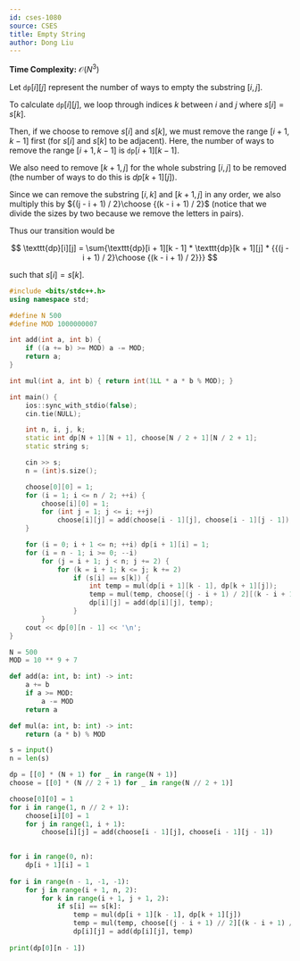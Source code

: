 ```yaml
---
id: cses-1080
source: CSES
title: Empty String
author: Dong Liu
---
```


**Time Complexity:** $\mathcal{O}(N^3)$

Let $\texttt{dp}[i][j]$ represent the number of ways to empty the substring $[i, j]$.

To calculate $\texttt{dp}[i][j]$, we loop through indices $k$ between $i$ and $j$ where $s[i] = s[k]$.

Then, if we choose to remove $s[i]$ and $s[k]$, we must remove the range $[i + 1, k - 1]$ first (for $s[i]$ and $s[k]$ to be adjacent). Here, the number of ways to remove the range $[i + 1, k - 1]$ is $\texttt{dp}[i + 1][k - 1]$.

We also need to remove $[k + 1, j]$ for the whole substring $[i, j]$ to be removed (the number of ways to do this is $dp[k + 1][j]$).

Since we can remove the substring $[i, k]$ and $[k + 1, j]$ in any order, we also multiply this by ${(j - i + 1) / 2}\choose {(k - i + 1) / 2}$ (notice that we divide the sizes by two because we remove the letters in pairs).

Thus our transition would be

$$
\texttt{dp}[i][j] = \sum{\texttt{dp}[i + 1][k - 1] * \texttt{dp}[k + 1][j] * {{(j - i + 1) / 2}\choose {(k - i + 1) / 2}}}
$$

such that $s[i] = s[k]$.

<LanguageSection>

<CPPSection>

```cpp
#include <bits/stdc++.h>
using namespace std;

#define N 500
#define MOD 1000000007

int add(int a, int b) {
	if ((a += b) >= MOD) a -= MOD;
	return a;
}

int mul(int a, int b) { return int(1LL * a * b % MOD); }

int main() {
	ios::sync_with_stdio(false);
	cin.tie(NULL);

	int n, i, j, k;
	static int dp[N + 1][N + 1], choose[N / 2 + 1][N / 2 + 1];
	static string s;

	cin >> s;
	n = (int)s.size();

	choose[0][0] = 1;
	for (i = 1; i <= n / 2; ++i) {
		choose[i][0] = 1;
		for (int j = 1; j <= i; ++j)
			choose[i][j] = add(choose[i - 1][j], choose[i - 1][j - 1]);
	}

	for (i = 0; i + 1 <= n; ++i) dp[i + 1][i] = 1;
	for (i = n - 1; i >= 0; --i)
		for (j = i + 1; j < n; j += 2) {
			for (k = i + 1; k <= j; k += 2)
				if (s[i] == s[k]) {
					int temp = mul(dp[i + 1][k - 1], dp[k + 1][j]);
					temp = mul(temp, choose[(j - i + 1) / 2][(k - i + 1) / 2]);
					dp[i][j] = add(dp[i][j], temp);
				}
		}
	cout << dp[0][n - 1] << '\n';
}
```

</CPPSection>

<PySection>

```py
N = 500
MOD = 10 ** 9 + 7

def add(a: int, b: int) -> int:
    a += b
    if a >= MOD:
        a -= MOD
    return a

def mul(a: int, b: int) -> int:
    return (a * b) % MOD

s = input()
n = len(s)

dp = [[0] * (N + 1) for _ in range(N + 1)]
choose = [[0] * (N // 2 + 1) for _ in range(N // 2 + 1)]

choose[0][0] = 1
for i in range(1, n // 2 + 1):
    choose[i][0] = 1
    for j in range(1, i + 1):
        choose[i][j] = add(choose[i - 1][j], choose[i - 1][j - 1])
        

for i in range(0, n):
    dp[i + 1][i] = 1
    
for i in range(n - 1, -1, -1):
    for j in range(i + 1, n, 2):
        for k in range(i + 1, j + 1, 2):
            if s[i] == s[k]:
                temp = mul(dp[i + 1][k - 1], dp[k + 1][j])
                temp = mul(temp, choose[(j - i + 1) // 2][(k - i + 1) // 2])
                dp[i][j] = add(dp[i][j], temp)
                
print(dp[0][n - 1])
```

</PySection>

</LanguageSection>

